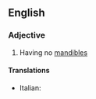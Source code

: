 ==English==

===Adjective===
{{en-adj|-}}

# {{context|of a pupa}} Having no [[mandible]]s

====Translations====
{{trans-top|adecticous}}
* Italian: {{t-|it|adectico}}
{{trans-mid}}

{{trans-bottom}}